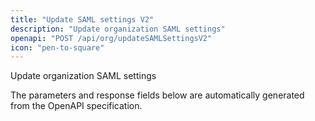 ```yaml
---
title: "Update SAML settings V2"
description: "Update organization SAML settings"
openapi: "POST /api/org/updateSAMLSettingsV2"
icon: "pen-to-square"
---
```


Update organization SAML settings

<Note>
The parameters and response fields below are automatically generated from the OpenAPI specification.
</Note>
